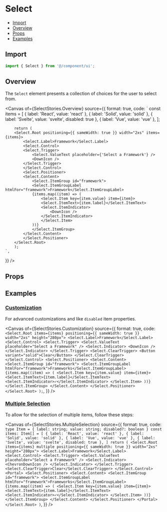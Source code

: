 # Select


<Meta of={SelectStories} />

- [Import](#import)
- [Overview](#overview)
- [Props](#props)
- [Examples](#examples)

## Import

```jsx
import { Select } from '@/component/ui';
```

## Overview

The `Select` element presents a collection of choices for the user to select from.

<Canvas
  of={SelectStories.Overview}
  source={{
    format: true,
    code: `
        const items = [
            { label: 'React', value: 'react' },
            { label: 'Solid', value: 'solid' },
            { label: 'Svelte', value: 'svelte', disabled: true },
            { label: 'Vue', value: 'vue' },
        ];

        return (
        <Select.Root positioning={{ sameWidth: true }} width="2xs" items={items}>
            <Select.Label>Framework</Select.Label>
            <Select.Control>
            <Select.Trigger>
                <Select.ValueText placeholder={'Select a Framework'} />
                <DownIcon />
            </Select.Trigger>
            </Select.Control>
            <Select.Positioner>
            <Select.Content>
                <Select.ItemGroup id="framework">
                <Select.ItemGroupLabel htmlFor="framework">Framework</Select.ItemGroupLabel>
                {items.map((item) => (
                    <Select.Item key={item.value} item={item}>
                    <Select.ItemText>{item.label}</Select.ItemText>
                    <Select.ItemIndicator>
                        <DownIcon />
                    </Select.ItemIndicator>
                    </Select.Item>
                ))}
                </Select.ItemGroup>
            </Select.Content>
            </Select.Positioner>
        </Select.Root>
        );
    `,

}}
/>

## Props

<Controls />

## Examples

### [Customization](#select-customization)

For advanced customizations and like `disabled` item properties.

<Canvas
  of={SelectStories.Customization}
  source={{
    format: true,
    code: `
      <Select.Root items={items} positioning={{ sameWidth: true }} width="2xs" height="280px">
        <Select.Label>Framework</Select.Label>
        <Select.Control>
          <Select.Trigger>
            <Select.ValueText placeholder="Select a Framework" />
            <Select.Indicator>
              <DownIcon />
            </Select.Indicator>
          </Select.Trigger>
          <Select.ClearTrigger>
            <Button variant="solid">Clear</Button>
          </Select.ClearTrigger>
        </Select.Control>
        <Select.Positioner>
          <Select.Content>
            <Select.ItemGroup id="framework">
              <Select.ItemGroupLabel htmlFor="framework">Frameworks</Select.ItemGroupLabel>
              {items.map((item) => (
                <Select.Item key={item.value} item={item}>
                  <Select.ItemText>{item.label}</Select.ItemText>
                  <Select.ItemIndicator>✓</Select.ItemIndicator>
                </Select.Item>
              ))}
            </Select.ItemGroup>
          </Select.Content>
        </Select.Positioner>
      </Select.Root>
      );
    `,
  }}
/>

### [Multiple Selection](#multiple-selection)

To allow for the selection of multiple items, follow these steps:

<Canvas
  of={SelectStories.MultipleSelection}
  source={{
    format: true,
    code: `
      type Item = { label: string; value: string; disabled?: boolean }
      const items: Item[] = [
        { label: 'React', value: 'react' },
        { label: 'Solid', value: 'solid' },
        { label: 'Vue', value: 'vue' },
        { label: 'Svelte', value: 'svelte', disabled: true },
      ]
      return (
        <Select.Root items={items} multiple positioning={{ sameWidth: true }} width="2xs" height="280px">
          <Select.Label>Framework</Select.Label>
          <Select.Control>
            <Select.Trigger>
              <Select.ValueText placeholder="Select a Framework" />
              <Select.Indicator>
                <ChevronDownIcon />
              </Select.Indicator>
            </Select.Trigger>
            <Select.ClearTrigger>Clear</Select.ClearTrigger>
          </Select.Control>
          <Portal>
            <Select.Positioner>
              <Select.Content>
                <Select.ItemGroup id="framework">
                  <Select.ItemGroupLabel htmlFor="framework">Frameworks</Select.ItemGroupLabel>
                  {items.map((item) => (
                    <Select.Item key={item.value} item={item}>
                      <Select.ItemText>{item.label}</Select.ItemText>
                      <Select.ItemIndicator>✓</Select.ItemIndicator>
                    </Select.Item>
                  ))}
                </Select.ItemGroup>
              </Select.Content>
            </Select.Positioner>
          </Portal>
        </Select.Root>
      )
    `,
  }}
/>
